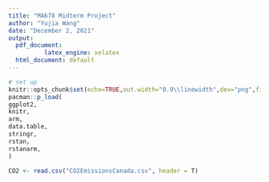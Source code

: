 ```yaml
---
title: "MA678 Midterm Project"
author: "Yujia Wang"
date: "December 2, 2021"
output:
  pdf_document: 
          latex_engine: xelatex
  html_document: default
---
```


```r
# set up
knitr::opts_chunk$set(echo=TRUE,out.width="0.9\\linewidth",dev="png",fig.align='center')
pacman::p_load(
ggplot2,
knitr,
arm,
data.table,
stringr,
rstan,
rstanarm,
)
```

```r
CO2 <- read.csv("CO2EmissionsCanada.csv", header = T)
```



```r

```




```r

```



